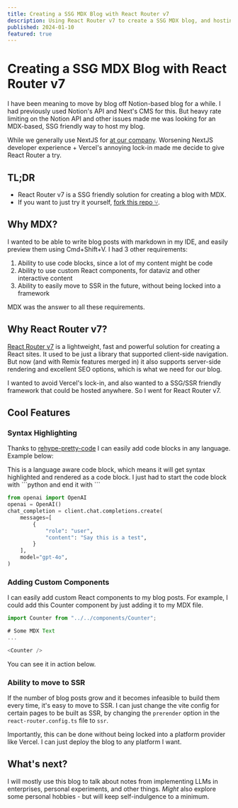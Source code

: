 ```yaml
---
title: Creating a SSG MDX Blog with React Router v7
description: Using React Router v7 to create a SSG MDX blog, and hosting it on Cloudflare Pages.
published: 2024-01-10
featured: true
---
```



# Creating a SSG MDX Blog with React Router v7

I have been meaning to move by blog off Notion-based blog for a while. I had previously used Notion's API and Next's CMS for this. But heavy rate limiting on the Notion API and other issues made me was looking for an MDX-based, SSG friendly way to host my blog.

While we generally use NextJS for [at our company](https://defog.ai). Worsening NextJS developer experience + Vercel's annoying lock-in made me decide to give React Router a try.

## TL;DR
- React Router v7 is a SSG friendly solution for creating a blog with MDX.
- If you want to just try it yourself, [fork this repo ⑂](https://github.com/rishsriv/rishdotblog).

## Why MDX?
I wanted to be able to write blog posts with markdown in my IDE, and easily preview them using Cmd+Shift+V. I had 3 other requirements:
1. Ability to use code blocks, since a lot of my content might be code
2. Ability to use custom React components, for dataviz and other interactive content
3. Ability to easily move to SSR in the future, without being locked into a framework

MDX was the answer to all these requirements.

## Why React Router v7?
[React Router v7](https://reactrouter.com/) is a lightweight, fast and powerful solution for creating a React sites. It used to be just a library that supported client-side navigation. But now (and with Remix features merged in) it also supports server-side rendering and excellent SEO options, which is what we need for our blog.

I wanted to avoid Vercel's lock-in, and also wanted to a SSG/SSR friendly framework that could be hosted anywhere. So I went for React Router v7.

## Cool Features

### Syntax Highlighting
Thanks to [rehype-pretty-code](https://rehype-pretty.pages.dev/) I can easily add code blocks in any language. Example below:

This is a language aware code block, which means it will get syntax highlighted and rendered as a code block. I just had to start the code block with \```python and end it with \```

```python
from openai import OpenAI
openai = OpenAI()
chat_completion = client.chat.completions.create(
    messages=[
        {
            "role": "user",
            "content": "Say this is a test",
        }
    ],
    model="gpt-4o",
)
```

### Adding Custom Components
I can easily add custom React components to my blog posts. For example, I could add this Counter component by just adding it to my MDX file.

```javascript
import Counter from "../../components/Counter";

# Some MDX Text
...

<Counter />
```

You can see it in action below.
<Counter />

### Ability to move to SSR

If the number of blog posts grow and it becomes infeasible to build them every time, it's easy to move to SSR. I can just change the vite config for certain pages to be built as SSR, by changing the `prerender` option in the `react-router.config.ts` file to `ssr`.

Importantly, this can be done without being locked into a platform provider like Vercel. I can just deploy the blog to any platform I want.

## What's next?
I will mostly use this blog to talk about notes from implementing LLMs in enterprises, personal experiments, and other things. _Might_ also explore some personal hobbies - but will keep self-indulgence to a minimum.